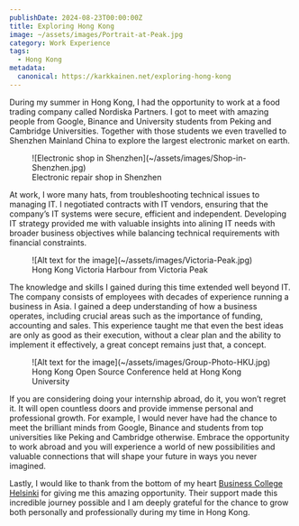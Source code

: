 ```yaml
---
publishDate: 2024-08-23T00:00:00Z
title: Exploring Hong Kong
image: ~/assets/images/Portrait-at-Peak.jpg
category: Work Experience
tags:
  - Hong Kong
metadata:
  canonical: https://karkkainen.net/exploring-hong-kong
---
```

During my summer in Hong Kong, I had the opportunity to work at a food trading company called Nordiska Partners. I got to meet with amazing people from Google, Binance and University students from Peking and Cambridge Universities. Together with those students we even travelled to Shenzhen Mainland China to explore the largest electronic market on earth.

<figure>![Electronic shop in Shenzhen](~/assets/images/Shop-in-Shenzhen.jpg)<figcaption>Electronic repair shop in Shenzhen</figcaption></figure>

At work, I wore many hats, from troubleshooting technical issues to managing IT. I negotiated contracts with IT vendors, ensuring that the company’s IT systems were secure, efficient and independent. Developing IT strategy provided me with valuable insights into alining IT needs with broader business objectives while balancing technical requirements with financial constraints.
<figure>![Alt text for the image](~/assets/images/Victoria-Peak.jpg)<figcaption>Hong Kong Victoria Harbour from Victoria Peak</figcaption></figure>

The knowledge and skills I gained during this time extended well beyond IT. The company consists of employees with decades of experience running a business in Asia. I gained a deep understanding of how a business operates, including crucial areas such as the importance of funding, accounting and sales. This experience taught me that even the best ideas are only as good as their execution, without a clear plan and the ability to implement it effectively, a great concept remains just that, a concept.

<figure>![Alt text for the image](~/assets/images/Group-Photo-HKU.jpg)<figcaption>Hong Kong Open Source Conference held at Hong Kong University</figcaption></figure>

If you are considering doing your internship abroad, do it, you won’t regret it. It will open countless doors and provide immense personal and professional growth. For example, I would never have had the chance to meet the brilliant minds from Google, Binance and students from top universities like Peking and Cambridge otherwise. Embrace the opportunity to work abroad and you will experience a world of new possibilities and valuable connections that will shape your future in ways you never imagined.

Lastly, I would like to thank from the bottom of my heart [Business College Helsinki](https://en.bc.fi/) for giving me this amazing opportunity. Their support made this incredible journey possible and I am deeply grateful for the chance to grow both personally and professionally during my time in Hong Kong.